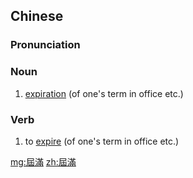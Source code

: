 {{also|届满}}
==Chinese==
{{zh-forms|s=届满}}

===Pronunciation===
{{zh-pron
|m=jièmǎn
|c=gaai3 mun5
|mn=kài-móa
|cat=n,v
}}

===Noun===
{{zh-noun}}

# [[expiration]] (of one's term in office etc.)

===Verb===
{{zh-verb}}

# to [[expire]] (of one's term in office etc.)

[[mg:屆滿]]
[[zh:屆滿]]